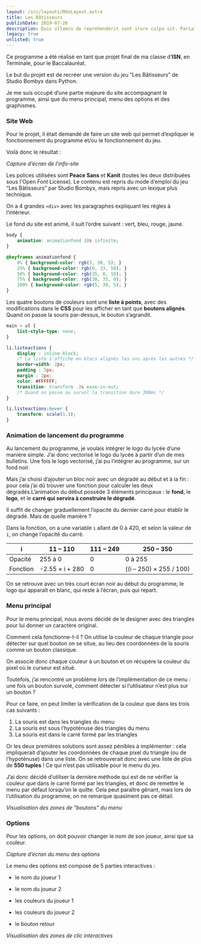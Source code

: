 ```yaml
---
layout: /src/layouts/MdxLayout.astro
title: Les Bâtisseurs
publishDate: 2019-07-26
description: Duis ullamco do reprehenderit sunt irure culpa sit. Pariatur duis nostrud laborum consectetur labore Lorem. Duis laborum proident ullamco voluptate deserunt nisi cupidatat sunt velit quis. Exercitation sit cupidatat minim est magna amet eiusmod nisi velit labore magna. Incididunt do duis laborum anim reprehenderit reprehenderit eiusmod nulla nulla officia. Cupidatat nisi amet aute elit esse sunt. Magna eu cupidatat tempor fugiat sint mollit duis sunt dolor.
legacy: true
unlisted: true
---
```


Ce programme a été réalisé en tant que projet final de ma classe d’**ISN**, en Terminale, pour le Baccalauréat.

Le but du projet est de recréer une version du jeu “Les Bâtisseurs” de Studio Bombyx dans Python.

Je me suis occupé d’une partie majeure du site accompagnant le programme, ainsi que du menu principal, menu des options et des graphismes.

### Site Web

Pour le projet, il était demandé de faire un site web qui permet d’expliquer le fonctionnement du programme et/ou le fonctionnement du jeu.

Voilà donc le résultat :

*Capture d’écran de l’info-site*

Les polices utilisées sont **Peace Sans** et **Kanit** (toutes les deux distribuées sous l'Open Font License). 
Le contenu est repris du mode d’emploi du jeu “Les Bâtisseurs” par Studio Bombyx, mais repris avec un lexique plus technique.

On a 4 grandes `<div>` avec les paragraphes expliquant les règles à l’intérieur.

Le fond du site est animé, il suit l’ordre suivant : vert, bleu, rouge, jaune.

```css
body {
    animation: animationfond 10s infinite;
}

@keyframes animationfond {
    0% { background-color: rgb(5, 30, 5); }
    25% { background-color: rgb(0, 33, 50); }
    50% { background-color: rgb(35, 0, 10); }
    75% { background-color: rgb(30, 35, 0); }
    100% { background-color: rgb(5, 30, 5); }
}
```

Les quatre boutons de couleurs sont une **liste à points**, avec des modifications dans le **CSS** pour les afficher en tant que **boutons alignés**. Quand on passe la souris par-dessus, le bouton s’agrandit.

```css
main > ul {
    list-style-type: none;
}

li.listeactions {
    display : inline-block;
    /* La liste s'affiche en blocs alignés les uns après les autres */
    border-width: 2px;
    padding : 5px;
    margin : 2px;
    color: #FFFFFF;
    transition: transform .3s ease-in-out;
    /* Quand on passe au survol la transition dure 300ms */
}

li.listeactions:hover {
    transform: scale(1.1);
}
```

### Animation de lancement du programme

Au lancement du programme, je voulais intégrer le logo du lycée d’une manière simple. J’ai donc vectorisé le logo du lycée à partir d’un de mes bulletins. Une fois le logo vectorisé, j’ai pu l’intégrer au programme, sur un fond noir.

Mais j’ai choisi d’ajouter un bloc noir avec un dégradé au début et à la fin : pour cela j’ai dû trouver une fonction pour calculer les deux dégradés.L’animation du début possède 3 éléments principaux : le **fond**, le **logo**, et le **carré qui servira à construire le dégradé**.


Il suffit de changer graduellement l’opacité du dernier carré pour établir le dégradé. Mais de quelle manière ?

Dans la fonction, on a une variable `i` allant de 0 à 420, et selon la valeur de `i`, on change l’opacité du carré.

| i | 11 – 110 | 111 – 249 | 250 – 350 |
| --- | --- | --- | --- |
| Opacité | 255 à 0 | 0 | 0 à 255 |
| Fonction | -2.55 × i + 280 | 0 | ((i – 250) × 255 / 100) |

On se retrouve avec un très court écran noir au début du programme, le logo qui apparaît en blanc, qui reste à l’écran, puis qui repart.

### Menu principal

Pour le menu principal, nous avons décidé de le designer avec des triangles pour lui donner un caractère original.

Comment cela fonctionne-t-il ? On utilise la couleur de chaque triangle pour détecter sur quel bouton on se situe, au lieu des coordonnées de la souris comme un bouton classique.

On associe donc chaque couleur à un bouton et on récupère la couleur du pixel où le curseur est situé.

Toutefois, j’ai rencontré un problème lors de l’implémentation de ce menu : une fois un bouton survolé, comment détecter si l’utilisateur n’est plus sur un bouton ?

Pour ce faire, on peut limiter la vérification de la couleur que dans les trois cas suivants :

1. La souris est dans les triangles du menu
2. La souris est sous l’hypoténuse des triangles du menu
3. La souris est dans le carré formé par les triangles

Or les deux premières solutions sont assez pénibles à implémenter : cela impliquerait d’ajouter les coordonnées de chaque pixel du triangle (ou de l’hypoténuse) dans une liste. On se retrouverait donc avec une liste de plus de **550 tuples** ! Ce qui n’est pas utilisable pour le menu du jeu.

J’ai donc décidé d’utiliser la dernière méthode qui est de ne vérifier la couleur que dans le carré formé par les triangles, et donc de remettre le menu par défaut lorsqu’on le quitte. Cela peut paraître gênant, mais lors de l’utilisation du programme, on ne remarque quasiment pas ce détail.


*Visualisation des zones de "boutons" du menu*

### Options

Pour les options, on doit pouvoir changer le nom de son joueur, ainsi que sa couleur.


*Capture d’écran du menu des options*

Le menu des options est composé de 5 parties interactives :

- le nom du joueur 1
- le nom du joueur 2

- les couleurs du joueur 1
- les couleurs du joueur 2
- le bouton retour


*Visualisation des zones de clic interactives*